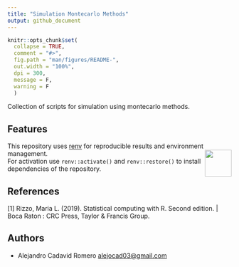 ```yaml
---
title: "Simulation Montecarlo Methods"
output: github_document
---
```


```r
knitr::opts_chunk$set(
  collapse = TRUE,
  comment = "#>",
  fig.path = "man/figures/README-",
  out.width = "100%",
  dpi = 300,
  message = F,
  warning = F
  )
```

Collection of scripts for simulation using montecarlo methods.

## Features

This repository uses [renv](https://rstudio.github.io/renv/index.html) for reproducible results and environment management. <img src="man/figures/renv-logo.svg" width="60" height="60" align="right"/>  
For activation use `renv::activate()` and `renv::restore()` to install dependencies of the repository.  


## References
<a id="1">[1]</a> 
Rizzo, Maria L. (2019). 
Statistical computing with R. 
Second edition. | Boca Raton : CRC Press, Taylor & Francis Group.


## Authors  

- Alejandro Cadavid Romero <alejocad03@gmail.com>
